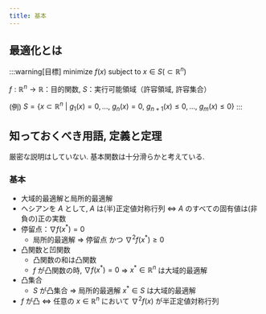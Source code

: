 ```yaml
---
title: 基本
---
```

## 最適化とは
:::warning[目標]
minimize $f(x)$ subject to $x \in S(\subset \mathbb{R}^n)$

$f:\mathbb{R}^n \rightarrow \mathbb{R}$：目的関数, $S$：実行可能領域（許容領域, 許容集合）

(例) $S = \{x \subset \mathbb{R}^n~|~g_1(x) = 0,…,~g_n(x) = 0,~g_{n+1}(x) \le 0,…,~g_m(x) \le 0\}$
:::

## 知っておくべき用語, 定義と定理
厳密な説明はしていない. 基本関数は十分滑らかと考えている.

### 基本
- 大域的最適解と局所的最適解
- ヘシアンを $A$ として, $A$ は(半)正定値対称行列 $\Leftrightarrow$ $A$ のすべての固有値は(非負の)正の実数
- 停留点：$\nabla f(x^*) = 0$
    - 局所的最適解 $\Rightarrow$ 停留点 かつ $\nabla^2 f(x^*) \ge 0$
- 凸関数と凹関数
    - 凸関数の和は凸関数
    - $f$ が凸関数の時, $\nabla f(x^*) = 0$ $\Rightarrow$ $x^* \in \mathbb{R}^n$ は大域的最適解
- 凸集合
    - $S$ が凸集合 $\Rightarrow$ 局所的最適解 $x^* \in S$ は大域的最適解
- $f$ が凸 $\Leftrightarrow$ 任意の $x \in \mathbb{R}^n$ において $\nabla^2 f(x)$ が半正定値対称行列